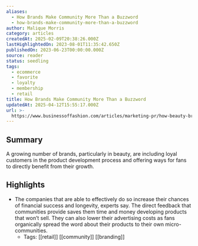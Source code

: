 ```yaml
---
aliases:
  - How Brands Make Community More Than a Buzzword
  - how-brands-make-community-more-than-a-buzzword
author: Malique Morris
category: articles
createdAt: 2025-02-09T20:38:26.000Z
lastHighlightedOn: 2023-08-01T11:35:42.650Z
publishedOn: 2023-06-23T00:00:00.000Z
source: reader
status: seedling
tags:
  - ecommerce
  - favorite
  - loyalty
  - membership
  - retail
title: How Brands Make Community More Than a Buzzword
updatedAt: 2025-04-12T15:55:17.000Z
url: >-
  https://www.businessoffashion.com/articles/marketing-pr/how-beauty-brands-build-community/?utm_source=newsletter_dailydigest&utm_medium=email&utm_campaign=Daily_Digest_230623&utm_content=intro
---
```

## Summary

A growing number of brands, particularly in beauty, are including loyal customers in the product development process and offering ways for fans to directly benefit from their growth.

## Highlights

- The companies that are able to effectively do so increase their chances of financial success and longevity, experts say. The direct feedback that communities provide saves them time and money developing products that won’t sell. They can also lower their advertising costs as fans organically spread the word about their products to their own micro-communities.
    - Tags: [[retail]] [[community]] [[branding]]
